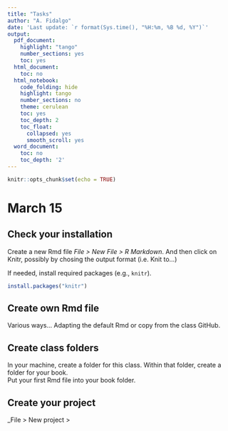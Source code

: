 ```yaml
---
title: "Tasks"
author: "A. Fidalgo"
date: 'Last update: `r format(Sys.time(), "%H:%m, %B %d, %Y")`'
output:
  pdf_document:
    highlight: "tango"
    number_sections: yes
    toc: yes
  html_document:
    toc: no
  html_notebook:
    code_folding: hide
    highlight: tango
    number_sections: no
    theme: cerulean
    toc: yes
    toc_depth: 2
    toc_float:
      collapsed: yes
      smooth_scroll: yes
  word_document:
    toc: no
    toc_depth: '2'
---
```


```r
knitr::opts_chunk$set(echo = TRUE)
```

# March 15 

## Check your installation

Create a new Rmd file _File > New File > R Markdown_. And then click on Knitr, possibly by chosing the output format (i.e. Knit to...)

If needed, install required packages (e.g., `knitr`).

```r
install.packages("knitr")
```

## Create own Rmd file

Various ways... Adapting the default Rmd or copy from the class GitHub.


## Create class folders

In your machine, create a folder for this class. Within that folder, create a folder for your book.  
Put your first Rmd file into your book folder.

## Create your project

_File > New project > 







